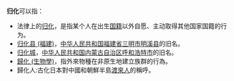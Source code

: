 '''归化'''可以指：
* 法律上的[[归化|归化]]，是指某个人在出生[[国籍|国籍]]以外自愿、主动取得其他国家国籍的行为。
* [[归化县_(福建)|归化县 (福建)]]，[[中华人民共和国|中华人民共和国]][[福建省|福建省]][[三明市|三明市]][[明溪县|明溪县]]的旧名。
* [[归化城|归化城]]，[[中华人民共和国|中华人民共和国]][[内蒙古自治区|内蒙古自治区]][[呼和浩特市|呼和浩特市]]的旧名。
*[[歸化_(生物學)|歸化 (生物學)]]，指外來物種在非原生地建立族群的行為。
* 歸化人:古化日本對中國和朝鮮半島[[渡來人|渡來人]]的稱呼。

{{disambig|Cat=二字消歧义}}